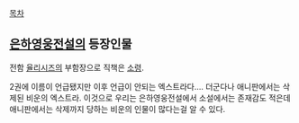 [[목차]]

== [[은하영웅전설]]의 등장인물 ==

전함 [[율리시즈]]의 부함장으로 직책은 [[소령]].

2권에 이름이 언급됐지만 이후 언급이 안되는 엑스트라다.... 더군다나 애니판에서는 삭제된 비운의 엑스트라. 이것으로 우리는 은하영웅전설에서 소설에서는 존재감도 적은데 애니판에서는 삭제까지 당하는 비운의 인물이 많다는걸 알 수 있다.
